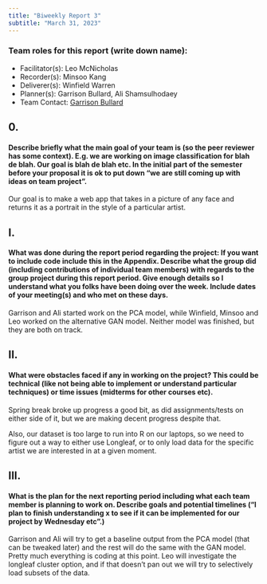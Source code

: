 ```yaml
---
title: "Biweekly Report 3"
subtitle: "March 31, 2023"
---
```


### Team roles for this report (write down name):
- Facilitator(s): Leo McNicholas
- Recorder(s): Minsoo Kang
- Deliverer(s): Winfield Warren
- Planner(s): Garrison Bullard, Ali Shamsulhodaey
- Team Contact: [Garrison Bullard](mailto:gbullard@live.unc.edu){.email}

## 0.

#### Describe briefly what the main goal of your team is (so the peer reviewer has some context). E.g. we are working on image classification for blah de blah. Our goal is blah de blah etc. In the initial part of the semester before your proposal it is ok to put down "we are still coming up with ideas on team project".

Our goal is to make a web app that takes in a picture of any face and returns it as a portrait in the style of a particular artist.

## I.

#### What was done during the report period regarding the project: If you want to include code include this in the Appendix. Describe what the group did (including contributions of individual team members) with regards to the group project during this report period. Give enough details so I understand what you folks have been doing over the week. Include dates of your meeting(s) and who met on these days.

Garrison and Ali started work on the PCA model, while Winfield, Minsoo and Leo worked on the alternative GAN model. Neither model was finished, but they are both on track. 

## II.

#### What were obstacles faced if any in working on the project? This could be technical (like not being able to implement or understand particular techniques) or time issues (midterms for other courses etc).

Spring break broke up progress a good bit, as did assignments/tests on either side of it, but we are making decent progress despite that.

Also, our dataset is too large to run into R on our laptops, so we need to figure out a way to either use Longleaf, or to only load data for the specific artist we are interested in at a given moment. 

## III.

#### What is the plan for the next reporting period including what each team member is planning to work on. Describe goals and potential timelines ("I plan to finish understanding x to see if it can be implemented for our project by Wednesday etc".)

Garrison and Ali will try to get a baseline output from the PCA model (that can be tweaked later) and the rest will do the same with the GAN model. Pretty much everything is coding at this point. Leo will investigate the longleaf cluster option, and if that doesn’t pan out we will try to selectively load subsets of the data.


